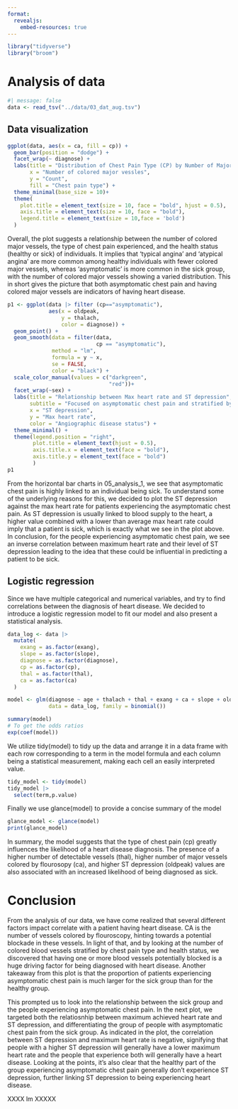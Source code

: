 ```yaml
---
format:
  revealjs:
    embed-resources: true
---
```


```r
library("tidyverse")
library("broom")
```

# Analysis of data

```r
#| message: false
data <- read_tsv("../data/03_dat_aug.tsv")
```

## Data visualization

```r
ggplot(data, aes(x = ca, fill = cp)) +
  geom_bar(position = "dodge") +
  facet_wrap(~ diagnose) +
  labs(title = "Distribution of Chest Pain Type (CP) by Number of Major Vessels Colored (CA)",
       x = "Number of colored major vessles", 
       y = "Count", 
       fill = "Chest pain type") +
  theme_minimal(base_size = 10)+
  theme(
    plot.title = element_text(size = 10, face = "bold", hjust = 0.5),
    axis.title = element_text(size = 10, face = "bold"),
    legend.title = element_text(size = 10,face = 'bold')
  )
```

Overall, the plot suggests a relationship between the number of colored major vessels, the type of chest pain experienced, and the health status (healthy or sick) of individuals. It implies that 'typical angina' and 'atypical angina' are more common among healthy individuals with fewer colored major vessels, whereas 'asymptomatic' is more common in the sick group, with the number of colored major vessels showing a varied distribution. This in short gives the picture that both asymptomatic chest pain and having colored major vessels are indicators of having heart disease.

```r
p1 <- ggplot(data |> filter (cp=="asymptomatic"), 
             aes(x = oldpeak, 
                 y = thalach, 
                 color = diagnose)) +
  geom_point() +
  geom_smooth(data = filter(data,
                            cp == "asymptomatic"), 
              method = "lm", 
              formula = y ~ x, 
              se = FALSE, 
              color = "black") +
  scale_color_manual(values = c("darkgreen", 
                                "red"))+
  facet_wrap(~sex) +
  labs(title = "Relationship between Max heart rate and ST depression",
       subtitle = "Focused on asymptomatic chest pain and stratified by sex",
       x = "ST depression",
       y = "Max heart rate",
       color = "Angiographic disease status") +
  theme_minimal() +
  theme(legend.position = "right",  
        plot.title = element_text(hjust = 0.5),  
        axis.title.x = element_text(face = "bold"), 
        axis.title.y = element_text(face = "bold")
        )
p1
```

From the horizontal bar charts in 05_analysis_1, we see that asymptomatic chest pain is highly linked to an individual being sick. To understand some of the underlying reasons for this, we decided to plot the ST depression against the max heart rate for patients experiencing the asymptomatic chest pain. As ST depression is usually linked to blood supply to the heart, a higher value combined with a lower than average max heart rate could imply that a patient is sick, which is exactly what we see in the plot above. In conclusion, for the people experiencing asymptomatic chest pain, we see an inverse correlation between maximum heart rate and their level of ST depression leading to the idea that these could be influential in predicting a patient to be sick.

## Logistic regression

Since we have multiple categorical and numerical variables, and try to find correlations between the diagnosis of heart disease. We decided to introduce a logistic regression model to fit our model and also present a statistical analysis.

```r
data_log <- data |> 
  mutate(
    exang = as.factor(exang),
    slope = as.factor(slope),
    diagnose = as.factor(diagnose),
    cp = as.factor(cp),
    thal = as.factor(thal),
    ca = as.factor(ca)
  )

model <- glm(diagnose ~ age + thalach + thal + exang + ca + slope + oldpeak + cp, 
             data = data_log, family = binomial())

summary(model)
# To get the odds ratios
exp(coef(model))
```

We utilize tidy(model) to tidy up the data and arrange it in a data frame with each row corresponding to a term in the model formula and each column being a statistical measurement, making each cell an easily interpreted value.

```r
tidy_model <- tidy(model)
tidy_model |> 
  select(term,p.value)
```

Finally we use glance(model) to provide a concise summary of the model

```r
glance_model <- glance(model)
print(glance_model)
```

In summary, the model suggests that the type of chest pain (cp) greatly influences the likelihood of a heart disease diagnosis. The presence of a higher number of detectable vessels (thal), higher number of major vessels colored by flourosopy (ca), and higher ST depression (oldpeak) values are also associated with an increased likelihood of being diagnosed as sick.

# Conclusion

From the analysis of our data, we have come realized that several different factors impact correlate with a patient having heart disease. CA is the number of vessels colored by flouroscopy, hinting towards a potential blockade in these vessels. In light of that, and by looking at the number of colored blood vessels stratified by chest pain type and health status, we discovered that having one or more blood vessels potentially blocked is a huge driving factor for being diagnosed with heart disease. Another takeaway from this plot is that the proportion of patients experiencing asymptomatic chest pain is much larger for the sick group than for the healthy group. 

This prompted us to look into the relationship between the sick group and the people experiencing asymptomatic chest pain. In the next plot, we targeted both the relatiosnhip between maximum achieved heart rate and ST depression, and differentiating the group of people with asymptomatic chest pain from the sick group.
As indicated in the plot, the correlation between ST depression and maximum heart rate is negative, signifying that people with a higher ST depression will generally have a lower maximum heart rate and the people that experience both will generally have a heart disease. Looking at the points, it's also clear that the healthy part of the group experiencing asymptomatic chest pain generally don't experience ST depression, further linking ST depression to being experiencing heart disease.

XXXX lm XXXXX
